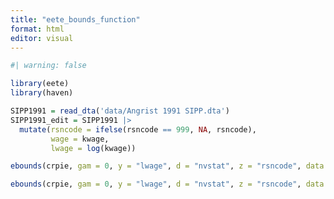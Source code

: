 ```yaml
---
title: "eete_bounds_function"
format: html
editor: visual
---
```


```r
#| warning: false

library(eete)
library(haven)
```

```r
SIPP1991 = read_dta('data/Angrist 1991 SIPP.dta')
SIPP1991_edit = SIPP1991 |>
  mutate(rsncode = ifelse(rsncode == 999, NA, rsncode),
         wage = kwage,
         lwage = log(kwage))

```

```r
ebounds(crpie, gam = 0, y = "lwage", d = "nvstat", z = "rsncode", data = SIPP1991_edit)
```

```r
ebounds(crpie, gam = 0, y = "lwage", d = "nvstat", z = "rsncode", data = SIPP1991_edit, se = TRUE)
```
